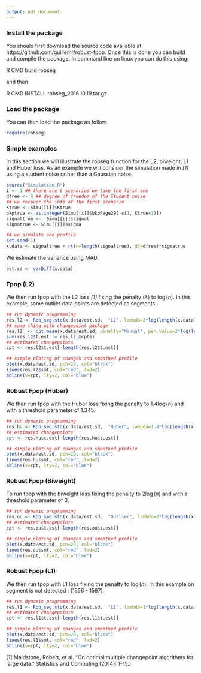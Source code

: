 ```yaml
---
output: pdf_document
---
```

### Install the package

You should first download the source code available at
https://github.com/guillemr/robust-fpop.
Once this is done you can build and compile the package.
In command line on linux you can do this using:

R CMD build robseg

and then

R CMD INSTALL robseg_2016.10.19.tar.gz

### Load the package

You can then load the package as follow.

```r
require(robseg)
```

### Simple examples

In this section we will illustrate the robseg function for the L2, biweight, L1 and Huber loss. As an example we will consider the simulation made in <cite>[1]</cite> using a student noise
rather than a Gaussian noise.

```r

source("Simulation.R")
i <- 1 ## there are 6 scenarios we take the first one
dfree <- 6 ## degree of freedom of the Student noise
## we recover the info of the first scenario
Ktrue <- Simu[[i]]$Ktrue 
bkptrue <- as.integer(Simu[[i]]$bkpPage29[-c(1, Ktrue+1)])
signaltrue <-  Simu[[i]]$signal
sigmatrue <- Simu[[i]]$sigma 

## we simulate one profile
set.seed(1)
x.data <- signaltrue + rt(n=length(signaltrue), df=dfree)*sigmatrue
```

We estimate the variance using MAD.
```r
est.sd <- varDiff(x.data)
```

### Fpop (L2)
We then run fpop with the L2 loss <cite>[1]</cite> fixing
the penalty ($\lambda$) to $\log(n)$. In this example, some outlier data points are detected as segments.

```r
## run dynamic programming
res.l2 <- Rob_seg.std(x.data/est.sd,  "L2", lambda=2*log(length(x.data)))
## same thing with changepoint package
res.l2_ <- cpt.mean(x.data/est.sd, penalty="Manual", pen.value=2*log(length(x.data)), method="PELT")
sum(res.l2$t.est != res.l2_@cpts)
## estimated changepoints 
cpt <- res.l2$t.est[-length(res.l2$t.est)]

## simple ploting of changes and smoothed profile
plot(x.data/est.sd, pch=20, col="black")
lines(res.l2$smt, col="red", lwd=2)
abline(v=cpt, lty=2, col="blue")

```


### Robust Fpop (Huber)

We then run fpop with the Huber loss fixing the penalty to $1.4\log(n)$ and with a threshold parameter
of $1.345$.

```r
## run dynamic programming
res.hu <- Rob_seg.std(x.data/est.sd,  "Huber", lambda=1.4*log(length(x.data)), lthreshold=1.345)
## estimated changepoints 
cpt <- res.hu$t.est[-length(res.hu$t.est)]

## simple ploting of changes and smoothed profile
plot(x.data/est.sd, pch=20, col="black")
lines(res.hu$smt, col="red", lwd=2)
abline(v=cpt, lty=2, col="blue")

```

### Robust Fpop (Biweight)

To run fpop with the biweight loss fixing the penalty to $2\log(n)$ and with a threshold parameter
of $3$.

```r
## run dynamic programming
res.ou <- Rob_seg.std(x.data/est.sd,  "Outlier", lambda=2*log(length(x.data)), lthreshold=3)
## estimated changepoints 
cpt <- res.ou$t.est[-length(res.ou$t.est)]

## simple ploting of changes and smoothed profile
plot(x.data/est.sd, pch=20, col="black")
lines(res.ou$smt, col="red", lwd=2)
abline(v=cpt, lty=2, col="blue")

```

### Robust Fpop (L1)

We then run fpop with L1 loss fixing the penalty to $\log(n)$.
In this example on segment is not detected : [1556 - 1597].

```r
## run dynamic programming
res.l1 <- Rob_seg.std(x.data/est.sd,  "L1", lambda=1*log(length(x.data)))
## estimated changepoints 
cpt <- res.l1$t.est[-length(res.l1$t.est)]

## simple ploting of changes and smoothed profile
plot(x.data/est.sd, pch=20, col="black")
lines(res.l1$smt, col="red", lwd=2)
abline(v=cpt, lty=2, col="blue")

```

[1] Maidstone, Robert, et al. "On optimal multiple changepoint algorithms for large data." Statistics and Computing (2014): 1-15.)
